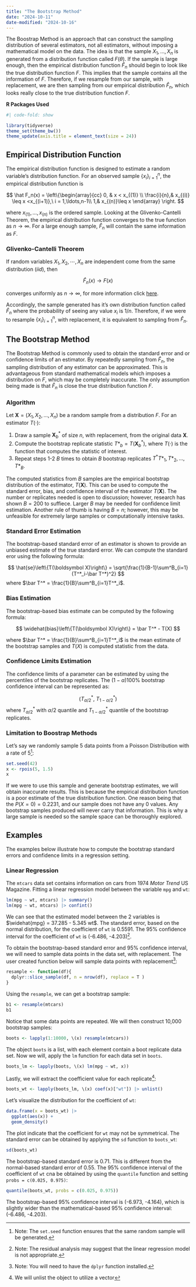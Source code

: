 ```yaml
---
title: "The Bootstrap Method"
date: "2024-10-11"
date-modified: "2024-10-16"
---
```


The Boostrap Method is an approach that can construct the sampling distribution of several estimators, not all estimators, without imposing a mathematical model on the data. The idea is that the sample $X_1, \ldots, X_n$ is generated from a distribution function called $F(\theta)$. If the sample is large enough, then the empirical distribution function $\hat F_n$ should begin to look like the true distribution function $F$. This implies that the sample contains all the information of $F$. Therefore, if we resample from our sample, with replacement, we are then sampling from our empirical distribution $\hat F_n$, which looks really close to the true distribution function $F$.

**R Packages Used**

```r
#| code-fold: show

library(tidyverse)
theme_set(theme_bw())
theme_update(axis.title = element_text(size = 24))

```

## Empirical Distribution Function

The empirical distribution function is designed to estimate a random variable's distribution function. For an observed sample $\{x_i\}^n_{i=1}$, the empirical distribution function is

$$
\hat F_n(x) = \left\{\begin{array}{cc}
0, & x < x_{(1)} \\
\frac{i}{n},& x_{(i)} \leq x <x_{(i+1)},\ i = 1,\ldots,n-1\\
1,& x_{(n)}\leq x
\end{array}
\right.
$$

where $x_{(1)}, \ldots, x_{(n)}$ is the ordered sample. Looking at the Glivenko-Cantelli Theorem, the empirical distribution function converges to the true function as $n\rightarrow \infty$. For a large enough sample, $\hat F_n$ will contain the same information as $F$.


::: callout-note
### Glivenko-Cantelli Theorem

If random variables $X_1, X_2, \cdots, X_n$ are independent come from the same distribution ($iid$), then

$$
\hat F_n (x) \rightarrow F(x)
$$

converges uniformly as $n\rightarrow \infty$, for more information click [here](https://en.wikipedia.org/wiki/Glivenko%E2%80%93Cantelli_theorem).

:::



Accordingly, the sample generated has it's own distribution function called $\hat F_n$ where the probability of seeing any value $x_i$ is $1/n$. Therefore, if we were to resample $\{x_i\}^n_{i=1}$, with replacement, it is equivalent to sampling from $\hat F_n$. 

## The Bootstrap Method

The Bootstrap Method is commonly used to obtain the standard error and or confidence limits of an estimator. By repeatedly sampling from $\hat F_n$, the sampling distribution of any estimator can be approximated. This is advantageous from standard mathematical models which imposes a distribution on $F$, which may be completely inaccurate. The only assumption being made is that $\hat F_n$ is close the true distribution function $F$.  

### Algorithm

Let $\boldsymbol X = (X_1, X_2, \ldots, X_n)$ be a random sample from a distribution $F$. For an estimator $T(\cdot)$: 

1.  Draw a sample $\boldsymbol X^*_b$ of size $n$, with replacement, from the original data $\boldsymbol X$.
2.  Compute the bootstrap replicate statistic $T*_b = T(\boldsymbol X^*_b)$, where $T(\cdot)$ is the function that computes the statistic of interest.
3.  Repeat steps 1-2 $B$ times to obtain $B$ bootstrap replicates $T^*{T*_1, T*_2, ..., T*_B}$.


The computed statistics from $B$ samples are the empirical bootstrap distribution of the estimator, $T(\boldsymbol X)$. This can be used to compute the standard error, bias, and confidence interval of the estimator $T(\boldsymbol X)$. The number or replicates needed is open to discussion; however, research has shown $B=200$ to suffiece. Larger $B$ may be needed for confidence limit estimation. Another rule of thumb is having $B=n$; however, this may be unfeasible for extremely large samples or computationally intensive tasks.

### Standard Error Estimation

The bootstrap-based standard error of an estimator is shown to provide an unbiased estimate of the true standard error. We can compute the standard eror using the following formula:

$$
\hat{se}\left\{T(\boldsymbol X)\right\} = \sqrt{\frac{1}{B-1}\sum^B_{i=1}(T^*_i-\bar T^*)^2}
$$
where $\bar T^* = \frac{1}{B}\sum^B_{i=1}T^*_i$.


### Bias Estimation

The bootstrap-based bias estimate can be computed by the following formula:

$$
\widehat{bias}\left\{T(\boldsymbol X)\right\} = \bar T^* -  T(X)
$$

where $\bar T^* = \frac{1}{B}\sum^B_{i=1}T^*_i$ is the mean estimate of the bootstrap samples and $T(X)$ is computed statistic from the data.

### Confidence Limits Estimation

The confidence limits of a parameter can be estimated by using the percentiles of the bootstrap replicates. The $(1-\alpha) 100 \%$ bootstrap confidence interval can be represented as:

$$
(T^*_{\alpha/2},\ T^*_{1-\alpha/2})
$$
where $T^*_{\alpha/2}$ with $\alpha/2$ quantile and $T^*_{1-\alpha/2}$ quantile of the bootstrap replicates.


### Limitation to Boostrap Methods

Let's say we randomly sample 5 data points from a Poisson Distribution with a rate of 5^[Note: The `set.seed` function ensures that the same random sample will be generated.]:

```r
set.seed(42)
x <- rpois(5, 1.5)
x
```

If we were to use this sample and generate bootstrap estimates, we will obtain inaccurate results. This is because the empirical distribution function is a poor estimate of the true distribution function. One reason being that the $P(X = 0) = 0.2231$, and our sample does not have any 0 values. Any bootstrap samples produced will never carry that information. This is why a large sample is needed so the sample space can be thoroughly explored.

## Examples

The examples below illustrate how to compute the bootstrap standard errors and confidence limits in a regression setting.

### Linear Regression

The `mtcars` data set contains information on cars from 1974 *Motor Trend* US Magazine. Fitting a linear regression model between the variable `mpg` and `wt`:

```r
lm(mpg ~ wt, mtcars) |> summary()
lm(mpg ~ wt, mtcars) |> confint()
```
We can see that the estimated model between the 2 variables is $\widehat{mpg} = 37.285 - 5.345 wt$. The standard error, based on the normal distribution, for the coefficient of `wt` is 0.5591. The 95% confidence interval for the coefficient of `wt` is (-6.486, -4.203)^[Note: The residual analysis may suggest that the linear regression model is not appropriate.].

To obtain the bootstrap-based standard error and 95% confidence interval, we will need to sample data points in the data set, with replacement. The user created function below will sample data points with replacement^[Note: You will need to have the `dplyr` function installed.]:

```r
resample <- function(df){
  dplyr::slice_sample(df, n = nrow(df), replace = T )
}
```

Using the `resample`, we can get a bootstrap sample:


```r
b1 <- resample(mtcars)
b1
```

Notice that some data points are repeated. We will then construct 10,000 bootstrap samples:

```r
boots <- lapply(1:10000, \(x) resample(mtcars))
```

The object `boots` is a list, with each element contain a boot replicate data set. Now we will, apply the `lm` function for each data set in `boots`.

```r
boots_lm <- lapply(boots, \(x) lm(mpg ~ wt, x))
```

Lastly, we will extract the coefficient value for each replicate^[We will unlist the object to utilize a vector]:

```r
boots_wt <- lapply(boots_lm, \(x) coef(x)["wt"]) |> unlist()
```

Let's visualize the distribution for the coefficient of `wt`:

```r
data.frame(x = boots_wt) |> 
  ggplot(aes(x)) +
  geom_density()
```

The plot indicate that the coefficient for `wt` may not be symmetrical. The standard error can be obtained by applying the `sd` function to `boots_wt`:

```r
sd(boots_wt)
```

The bootstrap-based standard error is 0.71. This is different from the normal-based standard error of 0.55. The 95% confidence interval of the coefficient of `wt` cna be obtained by using the `quantile` function and setting `probs = c(0.025, 0.975)`:

```r
quantile(boots_wt, probs = c(0.025, 0.975))
```

The bootstrap-based 95% confidence interval is (-6.973, -4.164), which is slightly wider than the mathematical-based 95% confidence interval: (-6.486, -4.203).